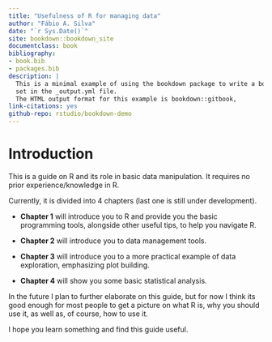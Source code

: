 ```yaml
---
title: "Usefulness of R for managing data"
author: "Fábio A. Silva"
date: "`r Sys.Date()`"
site: bookdown::bookdown_site
documentclass: book
bibliography:
- book.bib
- packages.bib
description: |
  This is a minimal example of using the bookdown package to write a book.
  set in the _output.yml file.
  The HTML output format for this example is bookdown::gitbook,
link-citations: yes
github-repo: rstudio/bookdown-demo
---
```


# Introduction

This is a guide on R and its role in basic data manipulation.
It requires no prior experience/knowledge in R.

Currently, it is divided into 4 chapters (last one is still under development).

-   **Chapter 1** will introduce you to R and provide you the basic programming tools, alongside other useful tips, to help you navigate R.

-   **Chapter 2** will introduce you to data management tools.

-   **Chapter 3** will introduce you to a more practical example of data exploration, emphasizing plot building.

-   **Chapter 4** will show you some basic statistical analysis.

In the future I plan to further elaborate on this guide, but for now I think its good enough for most people to get a picture on what R is, why you should use it, as well as, of course, how to use it.

I hope you learn something and find this guide useful.
